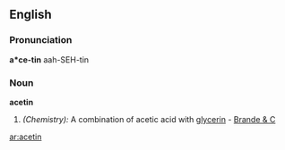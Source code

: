 ==English==

===Pronunciation===
'''a*ce-tin'''
aah-SEH-tin

===Noun===
'''acetin'''

#''(Chemistry):'' A combination of acetic acid with [[glycerin]] - [[Brande & C]]

[[ar:acetin]]